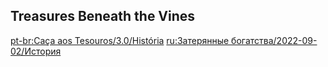 {{Event Tabs
|rootpage=Lost Riches/2022-09-02
|gallery = false
}}

==Treasures Beneath the Vines==
{{Transclude|Treasures Beneath the Vines|Dialogue|main=1|top=1}}

[[pt-br:Caça aos Tesouros/3.0/História]]
[[ru:Затерянные богатства/2022-09-02/История]]